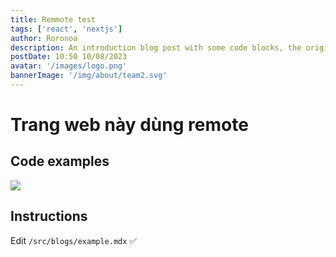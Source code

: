```yaml
---
title: Remmote test
tags: ['react', 'nextjs']
author: Roronoa
description: An introduction blog post with some code blocks, the original
postDate: 10:50 10/08/2023
avatar: '/images/logo.png'
bannerImage: '/img/about/team2.svg'
---
```


# Trang web này dùng remote

## Code examples
![](/img/about/team2.svg)
## Instructions

Edit `/src/blogs/example.mdx` ✅
